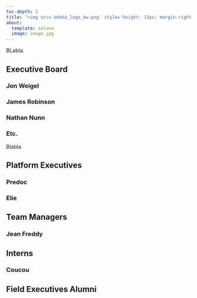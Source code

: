 ```yaml
---
toc-depth: 2
title: "<img src='odeka_logo_bw.png' style='height: 15px; margin-right: 24px; margin-left: 70px;'>People<img src='odeka_logo_bw.png' style='height: 15px; margin-left: 24px;'>"
about:
  template: solana
  image: image.jpg
---
```


BLabla.

## Executive Board

### Jon Weigel

### James Robinson

### Nathan Nunn

### Etc.

Blabla

## Platform Executives

### Predoc

### Elie

## Team Managers

### Jean Freddy

## Interns

### Coucou

## Field Executives Alumni
